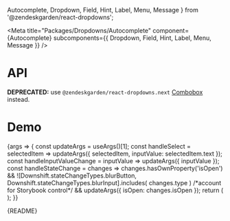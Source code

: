   Autocomplete,
  Dropdown,
  Field,
  Hint,
  Label,
  Menu,
  Message
} from '@zendeskgarden/react-dropdowns';

<Meta
  title="Packages/Dropdowns/Autocomplete"
  component={Autocomplete}
  subcomponents={{ Dropdown, Field, Hint, Label, Menu, Message }}
/>

# API

**DEPRECATED:** use `@zendeskgarden/react-dropdowns.next`
[Combobox](https://zendeskgarden.github.io/react-components/?path=/docs/packages-dropdowns-next-combobox)
instead.

<ArgsTable />

# Demo

<Canvas>
  <Story
    name="Autocomplete"
    args={{
      label: 'Label',
      isLabelRegular: false,
      isLabelHidden: false,
      hasHint: true,
      hint: 'Hint',
      hasMessage: true,
      message: 'Message',
      hasIcon: false,
      items: ITEMS,
      selectedItem: ITEMS[1],
      inputValue: ITEMS[1].text,
      isOpen: false,
      downshiftProps: { defaultHighlightedIndex: 0 }
    }}
    argTypes={{
      hasIcon: { name: 'start' },
      label: { name: 'children', table: { category: 'Label' } },
      isLabelRegular: { name: 'isRegular', table: { category: 'Label' } },
      isLabelHidden: { name: 'hidden', table: { category: 'Label' } },
      hint: { name: 'children', table: { category: 'Hint' } },
      message: { name: 'children', table: { category: 'Message' } },
      validationLabel: {
        control: { type: 'text' },
        table: { category: 'Message' }
      },
      hasHint: { name: 'Hint', table: { category: 'Story' } },
      hasMessage: { name: 'Message', table: { category: 'Story' } },
      items: { name: 'Item[]', table: { category: 'Story' } },
      downshiftProps: { table: { category: 'Dropdown' } },
      selectedItem: { table: { category: 'Dropdown' } },
      inputValue: { table: { category: 'Dropdown' } },
      isOpen: { table: { category: 'Dropdown' } },
      placement: {
        control: { type: 'radio', options: PLACEMENT },
        table: { category: 'Menu' }
      }
    }}
    parameters={{
      design: {
        allowFullscreen: true,
        type: 'figma',
        url: 'https://www.figma.com/file/6g87L4FdKZTA3knt3Rsfdx/Garden?node-id=103%3A24482'
      }
    }}
  >
    {args => {
      const updateArgs = useArgs()[1];
      const handleSelect = selectedItem =>
        updateArgs({ selectedItem, inputValue: selectedItem.text });
      const handleInputValueChange = inputValue => updateArgs({ inputValue });
      const handleStateChange = changes =>
        changes.hasOwnProperty('isOpen') &&
        ![Downshift.stateChangeTypes.blurButton, Downshift.stateChangeTypes.blurInput].includes(
          changes.type
        ) /*account for Storybook control*/ &&
        updateArgs({ isOpen: changes.isOpen });
      return (
        <AutocompleteStory
          {...args}
          onSelect={handleSelect}
          onInputValueChange={handleInputValueChange}
          onStateChange={handleStateChange}
        />
      );
    }}
  </Story>
</Canvas>

<Markdown>{README}</Markdown>
